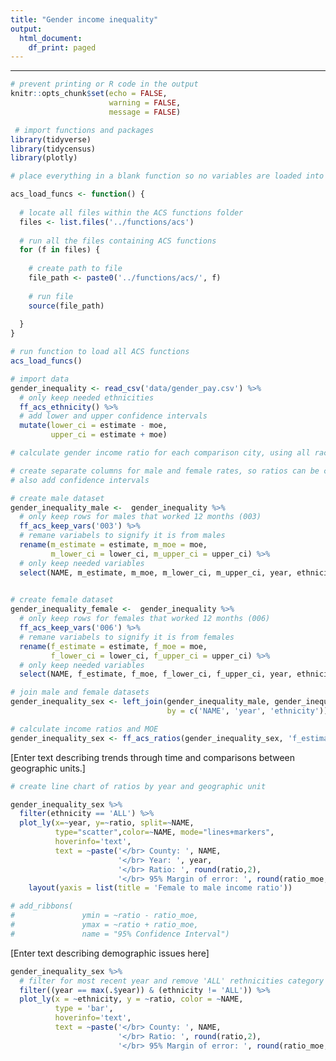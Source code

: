 ```yaml
---
title: "Gender income inequality"
output:
  html_document:
    df_print: paged
---
```

---

```r
# prevent printing or R code in the output
knitr::opts_chunk$set(echo = FALSE,
                      warning = FALSE,
                      message = FALSE)
```

```r
 # import functions and packages
library(tidyverse)
library(tidycensus)
library(plotly)

# place everything in a blank function so no variables are loaded into the global environment

acs_load_funcs <- function() {
  
  # locate all files within the ACS functions folder
  files <- list.files('../functions/acs')
  
  # run all the files containing ACS functions
  for (f in files) {
    
    # create path to file
    file_path <- paste0('../functions/acs/', f)
    
    # run file
    source(file_path)
    
  }
}

# run function to load all ACS functions
acs_load_funcs()
```

```r
# import data 
gender_inequality <- read_csv('data/gender_pay.csv') %>%
  # only keep needed ethnicities
  ff_acs_ethnicity() %>%
  # add lower and upper confidence intervals
  mutate(lower_ci = estimate - moe,
         upper_ci = estimate + moe)
```

```r
# calculate gender income ratio for each comparison city, using all races and separating by year

# create separate columns for male and female rates, so ratios can be calculated
# also add confidence intervals

# create male dataset
gender_inequality_male <-  gender_inequality %>%
  # only keep rows for males that worked 12 months (003)
  ff_acs_keep_vars('003') %>%
  # remane variabels to signify it is from males
  rename(m_estimate = estimate, m_moe = moe,
         m_lower_ci = lower_ci, m_upper_ci = upper_ci) %>%
  # only keep needed variables
  select(NAME, m_estimate, m_moe, m_lower_ci, m_upper_ci, year, ethnicity)
  

# create female dataset
gender_inequality_female <-  gender_inequality %>%
  # only keep rows for females that worked 12 months (006)
  ff_acs_keep_vars('006') %>%
  # remane variabels to signify it is from females
  rename(f_estimate = estimate, f_moe = moe,
         f_lower_ci = lower_ci, f_upper_ci = upper_ci) %>%
  # only keep needed variables
  select(NAME, f_estimate, f_moe, f_lower_ci, f_upper_ci, year, ethnicity)

# join male and female datasets
gender_inequality_sex <- left_join(gender_inequality_male, gender_inequality_female,
                                   by = c('NAME', 'year', 'ethnicity'))

# calculate income ratios and MOE
gender_inequality_sex <- ff_acs_ratios(gender_inequality_sex, 'f_estimate', 'f_moe', 'm_estimate', 'm_moe')
```

[Enter text describing trends through time and comparisons between geographic units.]

```r
# create line chart of ratios by year and geographic unit

gender_inequality_sex %>%
  filter(ethnicity == 'ALL') %>%
  plot_ly(x=~year, y=~ratio, split=~NAME,
          type="scatter",color=~NAME, mode="lines+markers",
          hoverinfo='text', 
          text = ~paste('</br> County: ', NAME,
                        '</br> Year: ', year,
                        '</br> Ratio: ', round(ratio,2),
                        '</br> 95% Margin of error: ', round(ratio_moe,2))) %>%
    layout(yaxis = list(title = 'Female to male income ratio'))

# add_ribbons(
#               ymin = ~ratio - ratio_moe,
#               ymax = ~ratio + ratio_moe,
#               name = "95% Confidence Interval")
```

[Enter text describing demographic issues here]

```r
gender_inequality_sex %>%
  # filter for most recent year and remove 'ALL' rethnicities category
  filter((year == max(.$year)) & (ethnicity != 'ALL')) %>%
  plot_ly(x = ~ethnicity, y = ~ratio, color = ~NAME,
          type = 'bar',
          hoverinfo='text', 
          text = ~paste('</br> County: ', NAME,
                        '</br> Ratio: ', round(ratio,2),
                        '</br> 95% Margin of error: ', round(ratio_moe,2)))
```